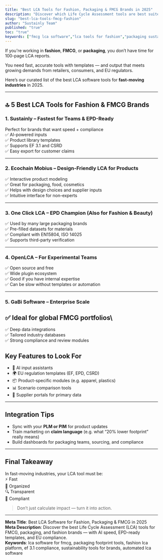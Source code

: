 ```yaml
---
title: "Best LCA Tools for Fashion, Packaging & FMCG Brands in 2025"
description: "Discover which Life Cycle Assessment tools are best suited for the fast-paced needs of fashion, packaging, and FMCG brands — with speed, templates, and EU alignment."
slug: "best-lca-tools-fmcg-fashion"
author: "Sustainly Team"
published: "true"
toc: "true"
keywords: ["fmcg lca software","lca tools for fashion","packaging sustainability tools","life cycle assessment fmcg","fast product lca","epd for packaging","sustainable fashion footprint","automated lca tools"]
---
```


If you're working in **fashion**, **FMCG**, or **packaging**, you don’t have time for 100-page LCA reports.

You need fast, accurate tools with templates — and output that meets growing demands from retailers, consumers, and EU regulators.

Here’s our curated list of the best LCA software tools for **fast-moving industries** in 2025.

---

## 🔝 5 Best LCA Tools for Fashion & FMCG Brands

### 1. **Sustainly** – Fastest for Teams & EPD-Ready

Perfect for brands that want speed + compliance\
✅ AI-powered inputs\
✅ Product library templates\
✅ Supports EF 3.1 and CSRD\
✅ Easy export for customer claims

---

### 2. **Ecochain Mobius** – Design-Friendly LCA for Products

✅ Interactive product modeling\
✅ Great for packaging, food, cosmetics\
✅ Helps with design choices and supplier inputs\
✅ Intuitive interface for non-experts

---

### 3. **One Click LCA** – EPD Champion (Also for Fashion & Beauty)

✅ Used by many large packaging brands\
✅ Pre-filled datasets for materials\
✅ Compliant with EN15804, ISO 14025\
✅ Supports third-party verification

---

### 4. **OpenLCA** – For Experimental Teams

✅ Open source and free\
✅ Wide plugin ecosystem\
✅ Good if you have internal expertise\
✅ Can be slow without templates or automation

---

### 5. **GaBi Software** – Enterprise Scale

## ✅ Ideal for global FMCG portfolios\
✅ Deep data integrations\
✅ Tailored industry databases\
✅ Strong compliance and review modules

## Key Features to Look For

- 🧠 AI input assistants
- 🌍 EU regulation templates (EF, EPD, CSRD)
- 📦 Product-specific modules (e.g. apparel, plastics)
- 📊 Scenario comparison tools
- 💬 Supplier portals for primary data

---

## Integration Tips

- Sync with your **PLM or PIM** for product updates
- Train marketing on **claim language** (e.g. what “20% lower footprint” really means)
- Build dashboards for packaging teams, sourcing, and compliance

---

## Final Takeaway

In fast-moving industries, your LCA tool must be:\
⚡ Fast\
📁 Organized\
🔍 Transparent\
🧾 Compliant

> Don’t just calculate impact — turn it into action.

---

**Meta Title**: Best LCA Software for Fashion, Packaging & FMCG in 2025\
**Meta Description**: Discover the best Life Cycle Assessment (LCA) tools for FMCG, packaging, and fashion brands — with AI speed, EPD-ready templates, and EU compliance.\
**Keywords**: lca software for fmcg, packaging footprint tools, fashion lca platform, ef 3.1 compliance, sustainability tools for brands, automated lca software